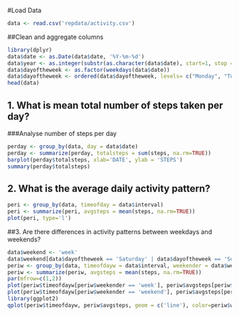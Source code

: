 
#Load Data

```{r}
data <- read.csv('repdata/activity.csv')
```

##Clean and aggregate columns

```{r}
library(dplyr)
data$date <- as.Date(data$date, '%Y-%m-%d')
data$year <- as.integer(substr(as.character(data$date), start=1, stop = 4))
data$dayoftheweek <- as.factor(weekdays(data$date))
data$dayoftheweek <- ordered(data$dayoftheweek, levels= c("Monday", "Tuesday", "Wednesday", "Thursday", "Friday", "Saturday", "Sunday"))
head(data)
```

## 1. What is mean total number of steps taken per day?

###Analyse number of steps per day

```{r}
perday <- group_by(data, day = data$date)
perday <- summarize(perday, totalsteps = sum(steps, na.rm=TRUE))
barplot(perday$totalsteps, xlab='DATE', ylab = 'STEPS')
summary(perday$totalsteps)
```

## 2. What is the average daily activity pattern?

```{r}
peri <- group_by(data, timeofday = data$interval)
peri <- summarize(peri, avgsteps = mean(steps, na.rm=TRUE))
plot(peri, type='l')
```

##3. Are there differences in activity patterns between weekdays and weekends?

```{r}
data$weekend <- 'week'
data$weekend[data$dayoftheweek == 'Saturday' | data$dayoftheweek == 'Sunday'] <- 'weekend'
periw <- group_by(data, timeofdayw = data$interval, weekender = data$weekend)
periw <- summarize(periw, avgsteps = mean(steps, na.rm=TRUE))
par(mfrow=c(1,2))
plot(periw$timeofdayw[periw$weekender == 'week'], periw$avgsteps[periw$weekender == 'week'], type='l', main = 'WEEK', xlab='TIME', ylab = 'AVGSTEPS')
plot(periw$timeofdayw[periw$weekender == 'weekend'], periw$avgsteps[periw$weekender == 'weekend'], type='l', main = 'WEEKEND', xlab='TIME', ylab = 'AVGSTEPS')
library(ggplot2)
qplot(periw$timeofdayw, periw$avgsteps, geom = c('line'), color=periw$weekender)
```